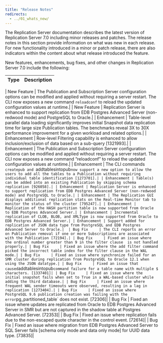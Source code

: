 ```yaml
---
title: "Release Notes"
redirects:
  - ../01_whats_new/
---
```


The Replication Server documentation describes the latest version of Replication Server 7.0 including minor releases and patches. The release notes in this section provide information on what was new in each release. For new functionality introduced in a minor or patch release, there are also indicators within the content about what release introduced the feature.


New features, enhancements, bug fixes, and other changes in Replication Server 7.0 include the following:

| Type | Description |
| ---- |------------ |

| New Feature | The Publication and Subscription Server configuration options can be modified and applied without requiring a server restart. The CLI now exposes a new command `reloadconf` to reload the updated configuration values at runtime.|
| New Feature | Replication Server is enhanced to support replication from EDB Postgres Advanced Server (non-redwood mode) and PostgreSQL to Oracle.|
| Enhancement | Table-level parallel data loading significantly improves initial Snapshot data replication time for large size Publication tables. The benchmarks reveal 3X to 30X performance improvement for a given workload and related options.|
| Enhancement | Row-level Filtering capability is enhanced to allow inclusion/exclusion of data based on a sub-query [1321993].|
| Enhancement | The Publication and Subscription Server configuration options can be modified and applied without requiring a server restart. The CLI now exposes a new command “reloadconf” to reload the updated configuration values at runtime.|
| Enhancement | The CLI commands `createpub and `addtablesintopub` now support a new option to allow the users to add all the tables to a Publication without requiring individual table identification [1273701].|
| Enhancement | Table(s) can be added into an existing Publication by skipping schema replication [926058].|
| Enhancement | Replication Server is enhanced to support replication from EDB Postgres Advanced Server (non-redwood mode) and PostgreSQL to Oracle.|
| Enhancement | The Replication GUI displays additional replication stats on the Real-time Monitor tab to monitor the status of the cluster [795247].|
| Enhancement | Replication of the HASH partition table is now supported from Oracle to EDB Postgres Advanced Server.|
| Enhancement | Incremental replication of CLOB, BLOB, and XMLType is now supported from Oracle to EDB Postgres Advanced Server.|
| Enhancement | Support added for replication of JSON data type from PostgreSQL and EDB Postgres Advanced Server to Oracle.| 
| Bug Fix     | The CLI reports an error on Publication removal if one or more Subscriptions are associated with the Publication [72194].|
| Bug Fix     | Fixed an issue where the ordinal number greater than 9 in the filter clause  is not handled properly.|
| Bug Fix     | Fixed an issue where the add filter command picked the incorrect table index for the filter clause in the WAL mode.|
| Bug Fix     | Fixed an issue where synchronize failed for an SMR cluster during replication from PostgreSQL to Oracle 12.1 when using the JSON datatype.|
| Bug Fix     | Fixed an issue that caused `addtablesintopub` command failure for a table name with multiple $ characters. [1337401]|
| Bug Fix     | Fixed an issue where the initial snapshot fails when set to True in a WAL-based cluster while adding the third database.|
| Bug Fix     | Fixed an issue where frequent WAL sender timeouts were observed, resulting in a lag in replication [1273404].|
| Bug Fix     | Fixed an issue where PostgreSQL 9.6 publication creation was failing with the error `pg_partitioned_table` does not exist. [72306]|
| Bug Fix     | Fixed an issue where updates are replicated from Oracle to EDB Postgres Advanced Server in SMR but are not captured in the shadow table at Postgres Advanced Server. [72353]|
| Bug Fix     | Fixed an issue where replication fails due to the non-escaped quote character in the control event. [72614]|
| Bug Fix     | Fixed an issue where migration from EDB Postgres Advanced Server to SQL Server fails [schema only mode and data only mode] for UUID data type. [73835]|
